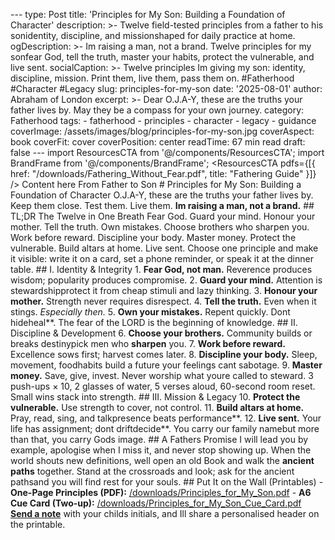 --- type: Post title: 'Principles for My Son: Building a Foundation of Character' description: >- Twelve field-tested principles from a father to his sonidentity, discipline, and missionshaped for daily practice at home. ogDescription: >- Im raising a man, not a brand. Twelve principles for my sonfear God, tell the truth, master your habits, protect the vulnerable, and live sent. socialCaption: >- Twelve principles Im giving my son: identity, discipline, mission. Print them, live them, pass them on. #Fatherhood #Character #Legacy slug: principles-for-my-son date: '2025-08-01' author: Abraham of London excerpt: >- Dear O.J.A-Y, these are the truths your father lives by. May they be a compass for your own journey. category: Fatherhood tags: - fatherhood - principles - character - legacy - guidance coverImage: /assets/images/blog/principles-for-my-son.jpg coverAspect: book coverFit: cover coverPosition: center readTime: 67 min read draft: false --- import ResourcesCTA from '@/components/ResourcesCTA'; import BrandFrame from '@/components/BrandFrame'; <ResourcesCTA pdfs={[{ href: "/downloads/Fathering_Without_Fear.pdf", title: "Fathering Guide" }]} /> <BrandFrame title="Legacy Tips" subtitle="Key Advice"> Content here </BrandFrame> <HeroEyebrow>From Father to Son</HeroEyebrow> # Principles for My Son: Building a Foundation of Character O.J.A-Y, these are the truths your father lives by. Keep them close. Test them. Live them. <PullLine> **Im raising a man, not a brand.** </PullLine> <Rule /> ## TL;DR The Twelve in One Breath Fear God. Guard your mind. Honour your mother. Tell the truth. Own mistakes. Choose brothers who sharpen you. Work before reward. Discipline your body. Master money. Protect the vulnerable. Build altars at home. Live sent. <Callout tone="key" title="One action today"> Choose one principle and make it visible: write it on a card, set a phone reminder, or speak it at the dinner table. </Callout> <Rule /> ## I. Identity & Integrity 1. **Fear God, not man.** Reverence produces wisdom; popularity produces compromise. 2. **Guard your mind.** Attention is stewardshipprotect it from cheap stimuli and lazy thinking. 3. **Honour your mother.** Strength never requires disrespect. 4. **Tell the truth.** Even when it stings. *Especially then.* 5. **Own your mistakes.** Repent quickly. Dont hideheal**. <Verse cite="Proverbs 1:7">The fear of the LORD is the beginning of knowledge.</Verse> <Rule /> ## II. Discipline & Development 6. **Choose your brothers.** Community builds or breaks destinypick men who **sharpen** you. 7. **Work before reward.** Excellence sows first; harvest comes later. 8. **Discipline your body.** Sleep, movement, foodhabits build a future your feelings cant sabotage. 9. **Master money.** Save, give, invest. Never worship what youre called to steward. <Note tone="info" title="Daily micro-rule (10 minutes)"> 3 push-ups $\times$ 10, 2 glasses of water, 5 verses aloud, 60-second room reset. Small wins stack into strength. </Note> <Rule /> ## III. Mission & Legacy 10. **Protect the vulnerable.** Use strength to cover, not control. 11. **Build altars at home.** Pray, read, sing, and talkpresence beats performance**. 12. **Live sent.** Your life has assignment; dont driftdecide**. <PullLine subtle> You carry our family namebut more than that, you carry Gods image. </PullLine> <Rule /> ## A Fathers Promise I will lead you by example, apologise when I miss it, and never stop showing up. When the world shouts new definitions, well open an old Book and walk the **ancient paths** together. <Verse cite="Jeremiah 6:16"> Stand at the crossroads and look; ask for the ancient pathsand you will find rest for your souls. </Verse> <Rule /> ## Put It on the Wall (Printables) - **One-Page Principles (PDF):** [/downloads/Principles_for_My_Son.pdf](/downloads/Principles_for_My_Son.pdf) - **A6 Cue Card (Two-up):** [/downloads/Principles_for_My_Son_Cue_Card.pdf](/downloads/Principles_for_My_Son_Cue_Card.pdf) <Note tone="key" title="Want a personalised version?"> **[Send a note](/contact)** with your childs initials, and Ill share a personalised header on the printable. </Note> <Rule /> <ShareRow text="Twelve principles for my sonidentity, discipline, and mission. Print them, live them, pass them on." hashtags="Fatherhood,Character,Legacy" />

